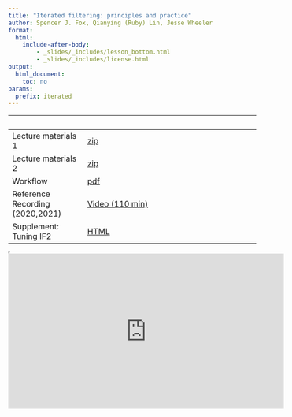 ```yaml
---
title: "Iterated filtering: principles and practice"
author: Spencer J. Fox, Qianying (Ruby) Lin, Jesse Wheeler
format: 
  html: 
    include-after-body:
        - _slides/_includes/lesson_bottom.html
        - _slides/_includes/license.html
output:
  html_document:
    toc: no
params:
  prefix: iterated
---
```


|   |   |
|----------------------|--------------------------------------------------|
| Lecture materials 1 | [zip](_slides/5_IF_theory/5_IF_theory.zip) |
| Lecture materials 2 | [zip](_slides/6_mif2_pipeline/6_mif2_pipeline.zip) |
| Workflow | [pdf](_slides/6.5_Workflow/6.5_pomp workflow.pdf) |
| Reference Recording (2020,2021) | [Video (110 min)](https://www.youtube.com/playlist?list=PLluGwj6FGt2S9cNE-rD3CZJY6X_KydOMi) |
| Supplement: Tuning IF2 | [HTML](slides/mif/if2_settings.html) |

<!-- | Worked solution to Exercise 4.1 | [HTML](slides/mif/Q_fit_seir.html) | -->

<!-- | Worked solution to Exercise 4.2 | [HTML](slides/mif/Q_fit_all.html) | -->

<!-- | Quiz | [PDF](slides/mif/quiz.pdf) | -->

<!-- | **Data** for the lesson | [data](slides/mif/Measles_Consett_1948.csv)| -->

<!-- | **R** script for the Measles SIR model | [**R**](slides/mif/model_measSIR.R)| -->

<!-- | **R** script for the lesson | [**R**](slides/mif/main.R) | -->

<!-- | Workflow slides | [PDF](slides/mif/workflow.pdf) | -->

<!-- | **R** script for the workflow | [**R**](slides/mif/workflow.R) | -->

<!-- | Windows-safe **R** script for the lesson | [**R**](slides/mif/main_win.R) | -->

<iframe width="0" height="0">

</iframe>

<iframe data-external="1" width="560" height="315" src="https://www.youtube-nocookie.com/embed/videoseries?list=PLluGwj6FGt2S9cNE-rD3CZJY6X_KydOMi" frameborder="0" allow="accelerometer; autoplay; encrypted-media; gyroscope; picture-in-picture" allowfullscreen>

</iframe>
